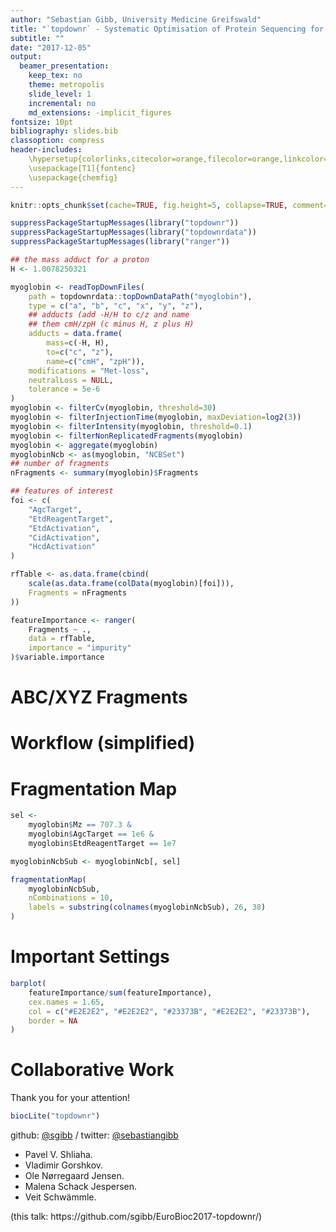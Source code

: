 ```yaml
---
author: "Sebastian Gibb, University Medicine Greifswald"
title: "`topdownr` - Systematic Optimisation of Protein Sequencing for Top-Down Proteomics"
subtitle: ""
date: "2017-12-05"
output:
  beamer_presentation:
    keep_tex: no
    theme: metropolis
    slide_level: 1
    incremental: no
    md_extensions: -implicit_figures
fontsize: 10pt
bibliography: slides.bib
classoption: compress
header-includes:
    \hypersetup{colorlinks,citecolor=orange,filecolor=orange,linkcolor=orange,urlcolor=orange}
    \usepackage[T1]{fontenc}
    \usepackage{chemfig}
---
```


```r
knitr::opts_chunk$set(cache=TRUE, fig.height=5, collapse=TRUE, comment="#")
```

```r
suppressPackageStartupMessages(library("topdownr"))
suppressPackageStartupMessages(library("topdownrdata"))
suppressPackageStartupMessages(library("ranger"))

## the mass adduct for a proton
H <- 1.0078250321

myoglobin <- readTopDownFiles(
    path = topdownrdata::topDownDataPath("myoglobin"),
    type = c("a", "b", "c", "x", "y", "z"),
    ## adducts (add -H/H to c/z and name
    ## them cmH/zpH (c minus H, z plus H)
    adducts = data.frame(
        mass=c(-H, H),
        to=c("c", "z"),
        name=c("cmH", "zpH")),
    modifications = "Met-loss",
    neutralLoss = NULL,
    tolerance = 5e-6
)
myoglobin <- filterCv(myoglobin, threshold=30)
myoglobin <- filterInjectionTime(myoglobin, maxDeviation=log2(3))
myoglobin <- filterIntensity(myoglobin, threshold=0.1)
myoglobin <- filterNonReplicatedFragments(myoglobin)
myoglobin <- aggregate(myoglobin)
myoglobinNcb <- as(myoglobin, "NCBSet")
## number of fragments
nFragments <- summary(myoglobin)$Fragments

## features of interest
foi <- c(
    "AgcTarget",
    "EtdReagentTarget",
    "EtdActivation",
    "CidActivation",
    "HcdActivation"
)

rfTable <- as.data.frame(cbind(
    scale(as.data.frame(colData(myoglobin)[foi])),
    Fragments = nFragments
))

featureImportance <- ranger(
    Fragments ~ .,
    data = rfTable,
    importance = "impurity"
)$variable.importance
```

# ABC/XYZ Fragments

\centering
\input{images/abcxyzmn.tex}

# Workflow (simplified)

\makebox[0.85\paperwidth][c]{
\input{images/topdownr-workflow-simplified.tex}
}

# Fragmentation Map

```r
sel <-
    myoglobin$Mz == 707.3 &
    myoglobin$AgcTarget == 1e6 &
    myoglobin$EtdReagentTarget == 1e7

myoglobinNcbSub <- myoglobinNcb[, sel]

fragmentationMap(
    myoglobinNcbSub,
    nCombinations = 10,
    labels = substring(colnames(myoglobinNcbSub), 26, 38)
)
```

# Important Settings

```r
barplot(
    featureImportance/sum(featureImportance),
    cex.names = 1.65,
    col = c("#E2E2E2", "#E2E2E2", "#23373B", "#E2E2E2", "#23373B"),
    border = NA
)
```

# Collaborative Work

Thank you for your attention!

```r
biocLite("topdownr")
```

github: [\@sgibb](https://github.com/sgibb) /
twitter: [\@sebastiangibb](https://twitter.com/sebastiangibb)

- Pavel V. Shliaha.
- Vladimir Gorshkov.
- Ole Nørregaard Jensen.
- Malena Schack Jespersen.
- Veit Schwämmle.

(this talk: https://github.com/sgibb/EuroBioc2017-topdownr/)
